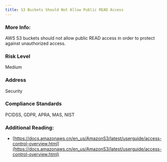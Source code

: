 ```yaml
---
title: S3 Buckets Should Not Allow Public READ Access
---
```


### More Info:

AWS S3 buckets should not allow public READ access in order to protect against unauthorized access.

### Risk Level

Medium

### Address

Security

### Compliance Standards

PCIDSS, GDPR, APRA, MAS, NIST

### Additional Reading:

- [https://docs.amazonaws.cn/en_us/AmazonS3/latest/userguide/access-control-overview.html](https://docs.amazonaws.cn/en_us/AmazonS3/latest/userguide/access-control-overview.html)

